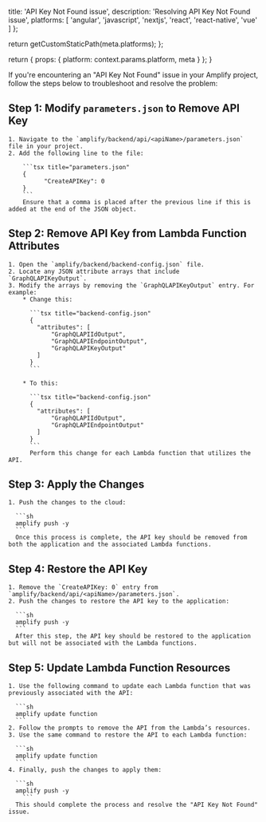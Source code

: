 
  title: 'API Key Not Found issue',
  description: 'Resolving API Key Not Found issue',
  platforms: [
    'angular',
    'javascript',
    'nextjs',
    'react',
    'react-native',
    'vue'
  ]
};

  return getCustomStaticPath(meta.platforms);
};

  return {
    props: {
      platform: context.params.platform,
      meta
    }
  };
}

If you're encountering an "API Key Not Found" issue in your Amplify project, follow the steps below to troubleshoot and resolve the problem:

## Step 1: Modify `parameters.json` to Remove API Key

    1. Navigate to the `amplify/backend/api/<apiName>/parameters.json` file in your project.
    2. Add the following line to the file:

        ```tsx title="parameters.json"
        {
              "CreateAPIKey": 0
        }
        ```      
        Ensure that a comma is placed after the previous line if this is added at the end of the JSON object.  

## Step 2: Remove API Key from Lambda Function Attributes

    1. Open the `amplify/backend/backend-config.json` file.
    2. Locate any JSON attribute arrays that include `GraphQLAPIKeyOutput`.
    3. Modify the arrays by removing the `GraphQLAPIKeyOutput` entry. For example:
        * Change this:

          ```tsx title="backend-config.json"
          {
            "attributes": [
                "GraphQLAPIIdOutput",
                "GraphQLAPIEndpointOutput",
                "GraphQLAPIKeyOutput"
            ]
          }
          ```

        * To this:

          ```tsx title="backend-config.json"
          {
            "attributes": [
                "GraphQLAPIIdOutput",
                "GraphQLAPIEndpointOutput"
            ]
          }
          ```
          Perform this change for each Lambda function that utilizes the API.


## Step 3: Apply the Changes

    1. Push the changes to the cloud:

      ```sh
      amplify push -y
      ```
      Once this process is complete, the API key should be removed from both the application and the associated Lambda functions.

## Step 4: Restore the API Key

    1. Remove the `CreateAPIKey: 0` entry from `amplify/backend/api/<apiName>/parameters.json`.
    2. Push the changes to restore the API key to the application:

      ```sh
      amplify push -y
      ```
      After this step, the API key should be restored to the application but will not be associated with the Lambda functions.


## Step 5: Update Lambda Function Resources

    1. Use the following command to update each Lambda function that was previously associated with the API:

      ```sh
      amplify update function
      ```
    2. Follow the prompts to remove the API from the Lambda’s resources.
    3. Use the same command to restore the API to each Lambda function:

      ```sh
      amplify update function
      ```
    4. Finally, push the changes to apply them:

      ```sh
      amplify push -y
        ```
      This should complete the process and resolve the "API Key Not Found" issue.
